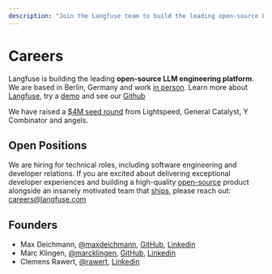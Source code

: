```yaml
---
description: "Join the Langfuse team to build the leading open-source LLM engineering platform"
---
```


# Careers

Langfuse is building the leading **open-source LLM engineering platform**. We are based in Berlin, Germany and work [in person](https://www.linkedin.com/posts/rawert_why-we-decided-to-build-langfuse-in-person-activity-7150905769528385536-yuqi). Learn more about [Langfuse](https://langfuse.com/docs), try a [demo](https://langfuse.com/docs/demo) and see our [Github](https://github.com/langfuse/langfuse/)

We have raised a [$4M seed round](/blog/announcing-our-seed-round) from Lightspeed, General Catalyst, Y Combinator and angels.

## Open Positions

We are hiring for technical roles, including software engineering and developer relations. If you are excited about delivering exceptional developer experiences and building a high-quality [open-source](/docs/open-source) product alongside an insanely motivated team that [ships](/changelog), please reach out: careers@langfuse.com

## Founders

- Max Deichmann, [@maxdeichmann](https://x.com/maxdeichmann), [GitHub](https://github.com/maxdeichmann), [Linkedin](https://www.linkedin.com/in/maxdeichmann/)
- Marc Klingen, [@marcklingen](https://x.com/marcklingen), [GitHub](https://github.com/marcklingen), [Linkedin](https://www.linkedin.com/in/marcklingen/)
- Clemens Rawert, [@rawert](https://x.com/rawert), [Linkedin](https://www.linkedin.com/in/rawert/)
